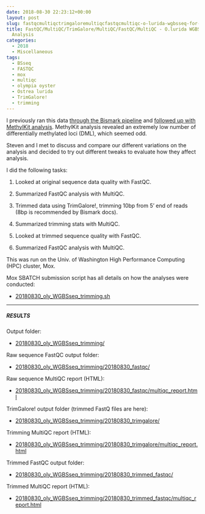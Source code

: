 ```yaml
---
date: 2018-08-30 22:23:12+00:00
layout: post
slug: fastqcmultiqctrimgaloremultiqcfastqcmultiqc-o-lurida-wgbsseq-for-methylation-analysis
title: FastQC/MultiQC/TrimGalore/MultiQC/FastQC/MultiQC - O.lurida WGBSseq for Methylation
  Analysis
categories:
  - 2018
  - Miscellaneous
tags:
  - BSseq
  - FASTQC
  - mox
  - multiqc
  - olympia oyster
  - Ostrea lurida
  - TrimGalore!
  - trimming
---
```


I previously ran this data [through the Bismark pipeline](https://robertslab.github.io/sams-notebook/2018/08/16/dna-methylation-analysis-bismark-pipeline-on-all-olympia-oyster-bsseq-datasets.html) and [followed up with MethylKit analysis](https://robertslab.github.io/sams-notebook/2018/09/04/dna-methylation-analysis-olympia-oyster-bsseq-methylkit-analysis.html). MethylKit analysis revealed an extremely low number of differentially methylated loci (DML), which seemed odd.

Steven and I met to discuss and compare our different variations on the analysis and decided to try out different tweaks to evaluate how they affect analysis.

I did the following tasks:





  1. Looked at original sequence data quality with FastQC.



  2. Summarized FastQC analysis with MultiQC.



  3. Trimmed data using TrimGalore!, trimming 10bp from 5' end of reads (8bp is recommended by Bismark docs).



  4. Summarized trimming stats with MultiQC.



  5. Looked at trimmed sequence quality with FastQC.



  6. Summarized FastQC analysis with MultiQC.






This was run on the Univ. of Washington High Performance Computing (HPC) cluster, Mox.

Mox SBATCH submission script has all details on how the analyses were conducted:





  * [20180830_oly_WGBSseq_trimming.sh](https://owl.fish.washington.edu/Athaliana/20180830_oly_WGBSseq_trimming/20180830_oly_WGBSseq_trimming.sh)





* * *





##### RESULTS



Output folder:





  * [20180830_oly_WGBSseq_trimming/](https://owl.fish.washington.edu/Athaliana/20180830_oly_WGBSseq_trimming/)



Raw sequence FastQC output folder:



  * [20180830_oly_WGBSseq_trimming/20180830_fastqc/](https://owl.fish.washington.edu/Athaliana/20180830_oly_WGBSseq_trimming/20180830_fastqc/)



Raw sequence MultiQC report (HTML):



  * [20180830_oly_WGBSseq_trimming/20180830_fastqc/multiqc_report.html](https://owl.fish.washington.edu/Athaliana/20180830_oly_WGBSseq_trimming/20180830_fastqc/multiqc_report.html)



TrimGalore! output folder (trimmed FastQ files are here):



  * [20180830_oly_WGBSseq_trimming/20180830_trimgalore/](https://owl.fish.washington.edu/Athaliana/20180830_oly_WGBSseq_trimming/20180830_trimgalore/)



Trimming MultiQC report (HTML):



  * [20180830_oly_WGBSseq_trimming/20180830_trimgalore/multiqc_report.html](https://owl.fish.washington.edu/Athaliana/20180830_oly_WGBSseq_trimming/20180830_trimgalore/multiqc_report.html)



Trimmed FastQC output folder:



  * [20180830_oly_WGBSseq_trimming/20180830_trimmed_fastqc/](https://owl.fish.washington.edu/Athaliana/20180830_oly_WGBSseq_trimming/20180830_trimmed_fastqc/)



Trimmed MultiQC report (HTML):



  * [20180830_oly_WGBSseq_trimming/20180830_trimmed_fastqc/multiqc_report.html](https://owl.fish.washington.edu/Athaliana/20180830_oly_WGBSseq_trimming/20180830_trimmed_fastqc/multiqc_report.html)


